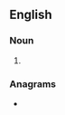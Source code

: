 ==English==

===Noun===
{{head|en|noun form}}

# {{plural of|en|totterer}}

===Anagrams===
* {{anagrams|en|a=eeorrsttt|retortest}}